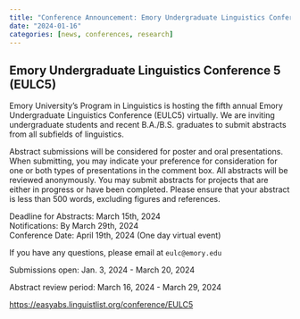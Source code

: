 ```yaml
---
title: "Conference Announcement: Emory Undergraduate Linguistics Conference 5 (EULC5)"
date: "2024-01-16"
categories: [news, conferences, research]
---
```


## Emory Undergraduate Linguistics Conference 5 (EULC5)

Emory University's Program in Linguistics is hosting the fifth annual Emory Undergraduate Linguistics Conference (EULC5) virtually. We are inviting undergraduate students and recent B.A./B.S. graduates to submit abstracts from all subfields of linguistics.

Abstract submissions will be considered for poster and oral presentations. When submitting, you may indicate your preference for consideration for one or both types of presentations in the comment box. All abstracts will be reviewed anonymously. You may submit abstracts for projects that are either in progress or have been completed. Please ensure that your abstract is less than 500 words, excluding figures and references.

Deadline for Abstracts: March 15th, 2024 \
Notifications: By March 29th, 2024 \
Conference Date: April 19th, 2024 (One day virtual event)

If you have any questions, please email at `eulc@emory.edu`

Submissions open: Jan. 3, 2024 - March 20, 2024

Abstract review period: March 16, 2024 - March 29, 2024

<https://easyabs.linguistlist.org/conference/EULC5>
